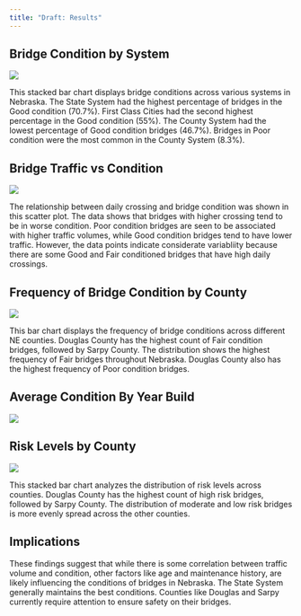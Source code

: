 ```yaml
---
title: "Draft: Results"
---
```


## Bridge Condition by System

![](photos/Screenshot%202025-03-30%20at%208.04.05%20PM.png){fig-align="center"}

This stacked bar chart displays bridge conditions across various systems in Nebraska. The State System had the highest percentage of bridges in the Good condition (70.7%). First Class Cities had the second highest percentage in the Good condition (55%). The County System had the lowest percentage of Good condition bridges (46.7%). Bridges in Poor condition were the most common in the County System (8.3%).

## Bridge Traffic vs Condition

![](photos/Screenshot%202025-03-30%20at%208.09.59%20PM.png)

The relationship between daily crossing and bridge condition was shown in this scatter plot. The data shows that bridges with higher crossing tend to be in worse condition. Poor condition bridges are seen to be associated with higher traffic volumes, while Good condition bridges tend to have lower traffic. However, the data points indicate considerate variabliity because there are some Good and Fair conditioned bridges that have high daily crossings.

## Frequency of Bridge Condition by County

![](photos/Screenshot%202025-03-30%20at%208.13.08%20PM.png)

This bar chart displays the frequency of bridge conditions across different NE counties. Douglas County has the highest count of Fair condition bridges, followed by Sarpy County. The distribution shows the highest frequency of Fair bridges throughout Nebraska. Douglas County also has the highest frequency of Poor condition bridges.

## Average Condition By Year Build

![](photos/Screenshot%202025-03-30%20at%208.16.32%20PM.png)

## Risk Levels by County

![](photos/Screenshot%202025-03-30%20at%208.19.45%20PM.png)

This stacked bar chart analyzes the distribution of risk levels across counties. Douglas County has the highest count of high risk bridges, followed by Sarpy County. The distribution of moderate and low risk bridges is more evenly spread across the other counties.

## Implications

These findings suggest that while there is some correlation between traffic volume and condition, other factors like age and maintenance history, are likely influencing the conditions of bridges in Nebraska. The State System generally maintains the best conditions. Counties like Douglas and Sarpy currently require attention to ensure safety on their bridges.
